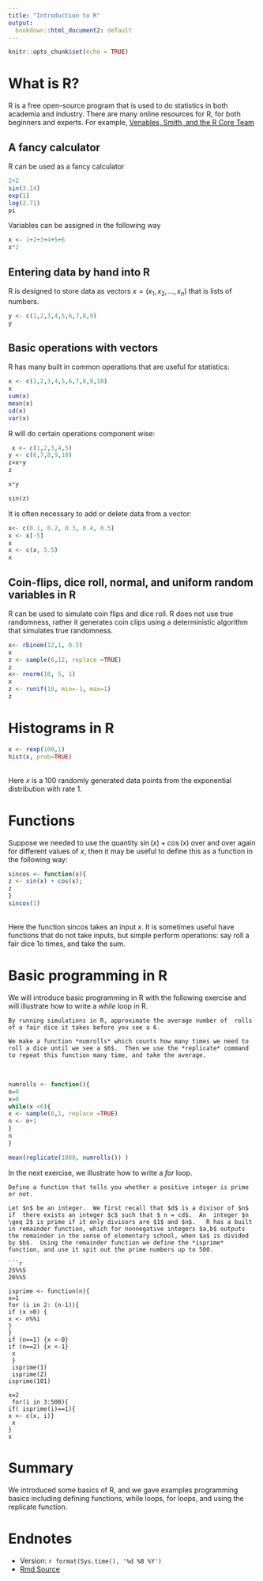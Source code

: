 ```yaml
---
title: "Introduction to R"
output:
  bookdown::html_document2: default
---
```



```r
knitr::opts_chunk$set(echo = TRUE)
```

# What is R?


R is a free open-source program that is used to do statistics in both academia and industry.   There are many online resources for R, for both beginners and experts.    For example, [Venables, Smith, and the R Core Team](https://cran.r-project.org/doc/manuals/r-release/R-intro.pdf)

## A fancy calculator

R can be used as a fancy calculator
```r
2+2
sin(3.14)
exp(1)
log(2.71)
pi
```
Variables can be assigned in the following way

```r
x <- 1+2+3+4+5+6
x*2
```


## Entering data by hand into R

R is designed to store data as vectors $x = (x_1, x_2, \ldots, x_n)$ that is lists of numbers.  

```r
y <- c(1,2,3,4,5,6,7,8,9)
y
```

## Basic operations with vectors

R has many built in common operations that are useful for statistics:

```r
x <- c(1,2,3,4,5,6,7,8,9,10)
x
sum(x)
mean(x)
sd(x)
var(x)
```
R will do certain operations component wise:
```r
 x <- c(1,2,3,4,5)
y <- c(6,7,8,9,10)
z=x+y
z

x*y

sin(z)
```
It is often necessary to add or delete data from a vector:
```r
x<- c(0.1, 0.2, 0.3, 0.4, 0.5)
x <- x[-5]
x
x <- c(x, 5.5)
x
```

##  Coin-flips, dice roll, normal, and uniform random variables in R

R can be used to simulate coin flips and dice roll.   R does not use true randomness, rather it generates coin clips using a deterministic algorithm that simulates true randomness.  
```r
x<- rbinom(12,1, 0.5)
x
z <- sample(6,12, replace =TRUE)
z
x<- rnorm(10, 5, 1)
x
z <- runif(10, min=-1, max=1)
z
```  
# Histograms in R

```r
x <- rexp(100,1)
hist(x, prob=TRUE)
```
<br>
Here $x$ is a 100 randomly generated data points from the exponential distribution with rate $1$.


# Functions

Suppose we needed to use the quantity $\sin(x) + \cos(x)$ over and over again for different values of $x$, then it may be useful to define this as a function in the following way:
```r
sincos <- function(x){
z <- sin(x) + cos(x);
z
}
sincos(1)
```
<br>
Here the function sincos takes an input  $x$.  It is sometimes useful have functions that do not take inputs, but simple perform operations:  say roll a fair dice 1o times, and take the sum.





# Basic programming in R

We will introduce basic programming in R with the following exercise and will illustrate how to write a *while* loop in R.


```exercise
By running simulations in R, approximate the average number of  rolls of a fair dice it takes before you see a 6.
```


```solution
We make a function *numrolls* which counts how many times we need to roll a dice until we see a $6$.  Then we use the *replicate* command to repeat this function many time, and take the average.
```
<br>
```r
numrolls <- function(){
n=0
x=0
while(x <6){
x <- sample(6,1, replace =TRUE)
n <- n+1
}
n
}

mean(replicate(1000, numrolls()) )
```


In the next exercise, we illustrate how to write a *for* loop.

```exercise
Define a function that tells you whether a positive integer is prime or not.
```


```solution
Let $n$ be an integer.  We first recall that $d$ is a divisor of $n$ if  there exists an integer $c$ such that $ n = cd$.  An  integer $n \geq 2$ is prime if it only divisors are $1$ and $n$.   R has a built in remainder function, which for nonnegative integers $a,b$ outputs the remainder in the sense of elementary school, when $a$ is divided by $b$.  Using the remainder function we define the *isprime* function, and use it spit out the prime numbers up to 500.

```r
25%%5
26%%5

isprime <- function(n){
x=1
for (i in 2: (n-1)){
if (x >0) {
x <- n%%i
}
}
if (n==1) {x <-0}
if (n==2) {x <-1}
 x
 }
 isprime(1)
 isprime(2)
isprime(101)

x=2
 for(i in 3:500){
if( isprime(i)==1){
x <- c(x, i)}
 x
}
x
```

# Summary

We introduced some basics of R, and we gave examples programming basics including defining functions, while loops, for loops, and using the replicate function.




# Endnotes
* Version: `r format(Sys.time(), '%d %B %Y')`
* [Rmd Source](https://tsoo-math.github.io/ucl/intro-R.Rmd)


<br>
<br>
<br>


